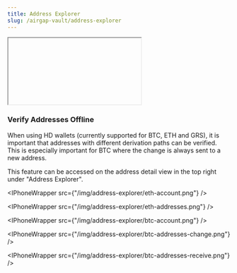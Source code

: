 ```yaml
---
title: Address Explorer
slug: /airgap-vault/address-explorer
---
```



<div class="yt-container">

  <iframe

    class="yt-video"

    src="https://www.youtube.com/embed/KaQGoK417U0"

    frameborder="0"

    allowfullscreen

  ></iframe>

</div>

### Verify Addresses Offline

When using HD wallets (currently supported for BTC, ETH and GRS), it is important that addresses with different derivation paths can be verified. This is especially important for BTC where the change is always sent to a new address.

This feature can be accessed on the address detail view in the top right under "Address Explorer".

<IPhoneWrapper src={"/img/address-explorer/eth-account.png"} />

<IPhoneWrapper src={"/img/address-explorer/eth-addresses.png"} />

<IPhoneWrapper src={"/img/address-explorer/btc-account.png"} />

<IPhoneWrapper src={"/img/address-explorer/btc-addresses-change.png"} />

<IPhoneWrapper src={"/img/address-explorer/btc-addresses-receive.png"} />

